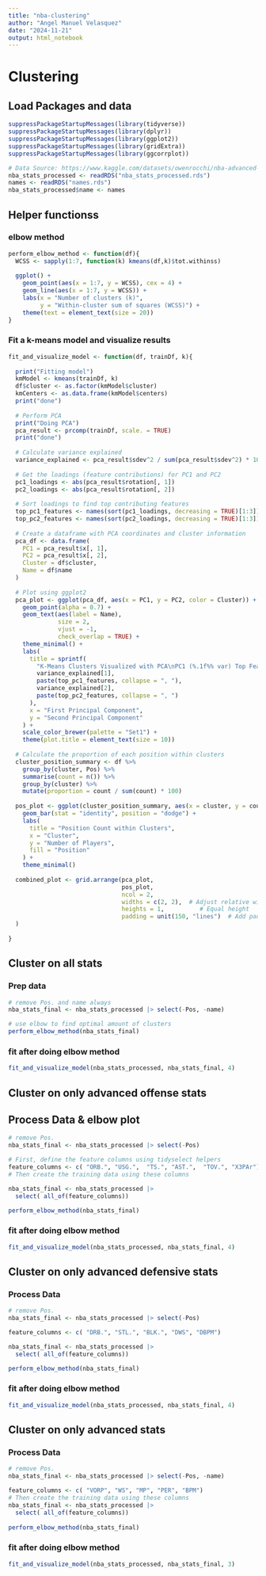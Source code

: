 ```yaml
---
title: "nba-clustering"
author: "Angel Manuel Velasquez"
date: "2024-11-21"
output: html_notebook
---
```


# Clustering

## Load Packages and data
```r
suppressPackageStartupMessages(library(tidyverse))
suppressPackageStartupMessages(library(dplyr))
suppressPackageStartupMessages(library(ggplot2))
suppressPackageStartupMessages(library(gridExtra))
suppressPackageStartupMessages(library(ggcorrplot))

# Data Source: https://www.kaggle.com/datasets/owenrocchi/nba-advanced-stats-20022022
nba_stats_processed <- readRDS("nba_stats_processed.rds")
names <- readRDS("names.rds")
nba_stats_processed$name <- names
```

## Helper functionss

### elbow method

```r
perform_elbow_method <- function(df){
  WCSS <- sapply(1:7, function(k) kmeans(df,k)$tot.withinss)
  
  ggplot() +
    geom_point(aes(x = 1:7, y = WCSS), cex = 4) +
    geom_line(aes(x = 1:7, y = WCSS)) +
    labs(x = "Number of clusters (k)", 
         y = "Within-cluster sum of squares (WCSS)") +
    theme(text = element_text(size = 20))
}
```

### Fit a k-means model and visualize results
```r
fit_and_visualize_model <- function(df, trainDf, k){
  
  print("Fitting model")
  kmModel <- kmeans(trainDf, k)
  df$cluster <- as.factor(kmModel$cluster)
  kmCenters <- as.data.frame(kmModel$centers)
  print("done")
  
  # Perform PCA
  print("Doing PCA")
  pca_result <- prcomp(trainDf, scale. = TRUE)
  print("done")
  
  # Calculate variance explained
  variance_explained <- pca_result$sdev^2 / sum(pca_result$sdev^2) * 100
  
  # Get the loadings (feature contributions) for PC1 and PC2
  pc1_loadings <- abs(pca_result$rotation[, 1])
  pc2_loadings <- abs(pca_result$rotation[, 2])
  
  # Sort loadings to find top contributing features
  top_pc1_features <- names(sort(pc1_loadings, decreasing = TRUE)[1:3])
  top_pc2_features <- names(sort(pc2_loadings, decreasing = TRUE)[1:3])
  
  # Create a dataframe with PCA coordinates and cluster information
  pca_df <- data.frame(
    PC1 = pca_result$x[, 1],
    PC2 = pca_result$x[, 2],
    Cluster = df$cluster,
    Name = df$name
  )
  
  # Plot using ggplot2
  pca_plot <- ggplot(pca_df, aes(x = PC1, y = PC2, color = Cluster)) +
    geom_point(alpha = 0.7) +
    geom_text(aes(label = Name), 
              size = 2, 
              vjust = -1, 
              check_overlap = TRUE) +
    theme_minimal() +
    labs(
      title = sprintf(
        "K-Means Clusters Visualized with PCA\nPC1 (%.1f%% var) Top Features: %s\nPC2 (%.1f%% var) Top Features: %s", 
        variance_explained[1], 
        paste(top_pc1_features, collapse = ", "),
        variance_explained[2],
        paste(top_pc2_features, collapse = ", ")
      ),
      x = "First Principal Component",
      y = "Second Principal Component"
    ) +
    scale_color_brewer(palette = "Set1") +
    theme(plot.title = element_text(size = 10))
  
  # Calculate the proportion of each position within clusters
  cluster_position_summary <- df %>%
    group_by(cluster, Pos) %>%
    summarise(count = n()) %>%
    group_by(cluster) %>%
    mutate(proportion = count / sum(count) * 100)
  
  pos_plot <- ggplot(cluster_position_summary, aes(x = cluster, y = count, fill = Pos)) +
    geom_bar(stat = "identity", position = "dodge") +
    labs(
      title = "Position Count within Clusters",
      x = "Cluster",
      y = "Number of Players",
      fill = "Position"
    ) +
    theme_minimal()
  
  combined_plot <- grid.arrange(pca_plot, 
                                pos_plot, 
                                ncol = 2,  
                                widths = c(2, 2),  # Adjust relative width of plots
                                heights = 1,          # Equal height
                                padding = unit(150, "lines")  # Add padding between plots
  )
    
}
```

## Cluster on all stats

### Prep data
```r
# remove Pos. and name always
nba_stats_final <- nba_stats_processed |> select(-Pos, -name)

# use elbow to find optimal amount of clusters
perform_elbow_method(nba_stats_final)

```

### fit after doing elbow method
```r
fit_and_visualize_model(nba_stats_processed, nba_stats_final, 4)
```

## Cluster on only advanced offense stats

## Process Data & elbow plot
```r
# remove Pos. 
nba_stats_final <- nba_stats_processed |> select(-Pos)

# First, define the feature columns using tidyselect helpers
feature_columns <- c( "ORB.", "USG.",  "TS.", "AST.",  "TOV.", "X3PAr")
# Then create the training data using these columns

nba_stats_final <- nba_stats_processed |> 
  select( all_of(feature_columns))

perform_elbow_method(nba_stats_final)

```

### fit after doing elbow method
```r
fit_and_visualize_model(nba_stats_processed, nba_stats_final, 4)
```


## Cluster on only advanced defensive stats

### Process Data 
```r
# remove Pos. 
nba_stats_final <- nba_stats_processed |> select(-Pos)

feature_columns <- c( "DRB.", "STL.", "BLK.", "DWS", "DBPM")

nba_stats_final <- nba_stats_processed |> 
  select( all_of(feature_columns))

perform_elbow_method(nba_stats_final)

```

### fit after doing elbow method
```r
fit_and_visualize_model(nba_stats_processed, nba_stats_final, 4)
```

## Cluster on only advanced stats

### Process Data 
```r
# remove Pos. 
nba_stats_final <- nba_stats_processed |> select(-Pos, -name)

feature_columns <- c( "VORP", "WS", "MP", "PER", "BPM")
# Then create the training data using these columns
nba_stats_final <- nba_stats_processed |> 
  select( all_of(feature_columns))
  
perform_elbow_method(nba_stats_final)

```

### fit after doing elbow method
```r
fit_and_visualize_model(nba_stats_processed, nba_stats_final, 3)

```
